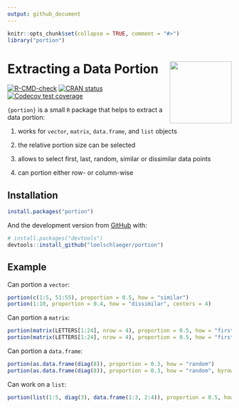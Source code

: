 ```yaml
---
output: github_document
---
```


<!-- README.md is generated from README.Rmd. Please edit that file -->

```r
knitr::opts_chunk$set(collapse = TRUE, comment = "#>")
library("portion")
```

# Extracting a Data Portion <img src="man/figures/logo.png" align="right" height="139" alt="" />

<!-- badges: start -->
[![R-CMD-check](https://github.com/loelschlaeger/portion/actions/workflows/R-CMD-check.yaml/badge.svg)](https://github.com/loelschlaeger/portion/actions/workflows/R-CMD-check.yaml)
[![CRAN status](https://www.r-pkg.org/badges/version/portion)](https://CRAN.R-project.org/package=portion)
[![Codecov test coverage](https://codecov.io/gh/loelschlaeger/portion/branch/master/graph/badge.svg)](https://app.codecov.io/gh/loelschlaeger/portion?branch=master)
<!-- badges: end -->

`{portion}` is a small `R` package that helps to extract a data portion:

1. works for `vector`, `matrix`, `data.frame`, and `list` objects

2. the relative portion size can be selected

3. allows to select first, last, random, similar or dissimilar data points

4. can portion either row- or column-wise

## Installation

```r
install.packages("portion")
```

And the development version from [GitHub](https://github.com/) with:

```r
# install.packages("devtools")
devtools::install_github("loelschlaeger/portion")
```

## Example

Can portion a `vector`:

```r
portion(c(1:5, 51:55), proportion = 0.5, how = "similar")
portion(1:10, proportion = 0.4, how = "dissimilar", centers = 4)
```

Can portion a `matrix`:

```r
portion(matrix(LETTERS[1:24], nrow = 4), proportion = 0.5, how = "first")
portion(matrix(LETTERS[1:24], nrow = 4), proportion = 0.5, how = "first", byrow = FALSE)
```

Can portion a `data.frame`:

```r
portion(as.data.frame(diag(8)), proportion = 0.3, how = "random")
portion(as.data.frame(diag(8)), proportion = 0.3, how = "random", byrow = FALSE)
```

Can work on a `list`:

```r
portion(list(1:5, diag(3), data.frame(1:3, 2:4)), proportion = 0.5, how = "last")
```
